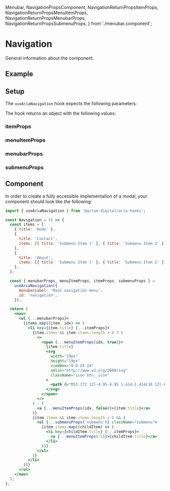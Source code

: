   Menubar,
  NavigationPropsComponent,
  NavigationReturnPropsItemProps,
  NavigationReturnPropsMenuItemProps,
  NavigationReturnPropsMenubarProps,
  NavigationReturnPropsSubmenuProps,
} from './menubar.component';

<Meta title="Aria Component/Menubar" />

# Navigation

General information about the component.

## Example

<Canvas>
  <Menubar />
</Canvas>

## Setup

The `useAriaNavigation` hook expects the following parameters:

<ArgsTable of={NavigationPropsComponent} sort="requiredFirst" />

The hook returns an object with the following values:

### itemProps

<ArgsTable of={NavigationReturnPropsItemProps} />

### menuItemProps

<ArgsTable of={NavigationReturnPropsMenuItemProps} />

### menubarProps

<ArgsTable of={NavigationReturnPropsMenubarProps} />

### submenuProps

<ArgsTable of={NavigationReturnPropsSubmenuProps} />

## Component

In order to create a fully accessible implementation of a modal, your component should look like the following:

```jsx
import { useAriaNavigation } from '@actum-digital/aria-hooks';

const Navigation = () => {
  const items = [
    { title: 'Home' },
    {
      title: 'Contact',
      items: [{ title: 'Submenu Item 1' }, { title: 'Submenu Item 2' }],
    },
    {
      title: 'About',
      items: [{ title: 'Submenu Item 1' }, { title: 'Submenu Item 2' }],
    },
  ];

  const { menubarProps, menuItemProps, itemProps, submenuProps } =
    useAriaNavigation({
      menubarLabel: 'Main navigation menu',
      id: 'navigation',
    });

  return (
    <nav>
      <ul {...menubarProps}>
        {items.map((item, idx) => (
          <li key={item.title} {...itemProps}>
            {item.items && item.items.length > 0 ? (
              <>
                <span {...menuItemProps(idx, true)}>
                  {item.title}
                  <svg
                    width="19px"
                    height="19px"
                    viewBox="0 0 24 24"
                    xmlns="http://www.w3.org/2000/svg"
                    className="icon btn__icon"
                  >
                    <path d="M13.172 12l-4.95-4.95 1.414-1.414L16 12l-6.364 6.364-1.414-1.414z" />
                  </svg>
                </span>
              </>
            ) : (
              <a {...menuItemProps(idx, false)}>{item.title}</a>
            )}
            {item.items && item.items.length > 0 && (
              <ul {...submenuProps('submenu')} className="submenu">
                {item.items.map((childItem) => (
                  <li key={childItem.title} {...itemProps}>
                    <a {...menuItemProps(-1)}>{childItem.title}</a>
                  </li>
                ))}
              </ul>
            )}
          </li>
        ))}
      </ul>
    </nav>
  );
};
```

